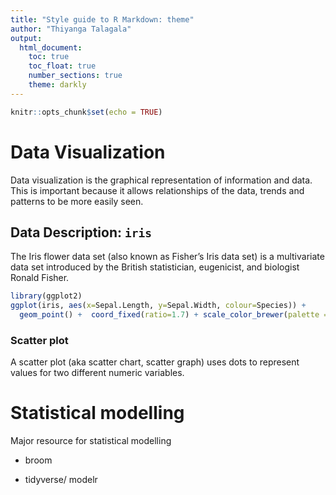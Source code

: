 ```yaml
---
title: "Style guide to R Markdown: theme"
author: "Thiyanga Talagala"
output: 
  html_document:
    toc: true
    toc_float: true
    number_sections: true
    theme: darkly
---
```


```r
knitr::opts_chunk$set(echo = TRUE)
```

# Data Visualization

Data visualization is the graphical representation of information and data. This is important because it allows relationships of the data, trends and patterns to be more easily seen.

##  Data Description: `iris`

The Iris flower data set (also known as Fisher’s Iris data set) is a multivariate data set introduced by the British statistician, eugenicist, and biologist Ronald Fisher.

```r
library(ggplot2)
ggplot(iris, aes(x=Sepal.Length, y=Sepal.Width, colour=Species)) + 
  geom_point() +  coord_fixed(ratio=1.7) + scale_color_brewer(palette = "Dark2")
```

### Scatter plot

A scatter plot (aka scatter chart, scatter graph) uses dots to represent values for two different numeric variables.

# Statistical modelling

Major resource for statistical modelling

- broom

- tidyverse/ modelr


